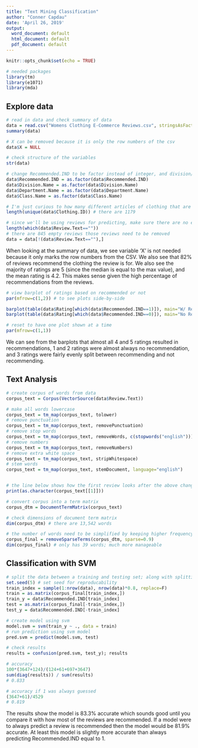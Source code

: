 ---
title: "Text Mining Classification"
author: "Conner Capdau"
date: 'April 26, 2019'
output:
  word_document: default
  html_document: default
  pdf_document: default
---

```{r setup, include=FALSE}
knitr::opts_chunk$set(echo = TRUE)
```

```{r}
# needed packages
library(tm)
library(e1071)
library(mda)
```

## Explore data

```{r}
# read in data and check summary of data
data = read.csv("Womens Clothing E-Commerce Reviews.csv", stringsAsFactors=F)
summary(data)

# X can be removed because it is only the row numbers of the csv
data$X = NULL

# check structure of the variables
str(data)

# change Recommended.IND to be factor instead of integer, and division/class/department to factor instead of characters
data$Recommended.IND = as.factor(data$Recommended.IND)
data$Division.Name = as.factor(data$Division.Name)
data$Department.Name = as.factor(data$Department.Name)
data$Class.Name = as.factor(data$Class.Name)

# I'm just curious to how many different articles of clothing that are reviewed
length(unique(data$Clothing.ID)) # there are 1179

# since we'll be using reviews for predicting, make sure there are no empty reviews
length(which(data$Review.Text==""))
# there are 845 empty reviews those reviews need to be removed
data = data[!(data$Review.Text==""),]
```

When looking at the summary of data, we see variable 'X' is not needed because it only marks the row numbers from the CSV. We also see that 82% of reviews recommend the clothing the review is for. We also see the majority of ratings are 5 (since the median is equal to the max value), and the mean rating is 4.2. This makes sense given the high percentage of recommendations from the reviews.

```{r}
# view barplot of ratings based on recommended or not
par(mfrow=c(1,2)) # to see plots side-by-side

barplot(table(data$Rating[which(data$Recommended.IND==1)]), main="W/ Recommendation", ylim=c(0,12000))
barplot(table(data$Rating[which(data$Recommended.IND==0)]), main="No Recommendation", ylim=c(0,12000))

# reset to have one plot shown at a time
par(mfrow=c(1,1))
```

We can see from the barplots that almost all 4 and 5 ratings resulted in recommendations, 1 and 2 ratings were almost always no recommendation, and 3 ratings were fairly evenly split between recommending and not recommending.

## Text Analysis

```{r}
# create corpus of words from data
corpus_text = Corpus(VectorSource(data$Review.Text))

# make all words lowercase  
corpus_text = tm_map(corpus_text, tolower)
# remove punctuation
corpus_text = tm_map(corpus_text, removePunctuation)
# remove stop words
corpus_text = tm_map(corpus_text, removeWords, c(stopwords("english")))
# remove numbers
corpus_text = tm_map(corpus_text, removeNumbers)
# remove extra white space
corpus_text = tm_map(corpus_text, stripWhitespace)
# stem words
corpus_text = tm_map(corpus_text, stemDocument, language="english")


# the line below shows how the first review looks after the above changes
print(as.character(corpus_text[[1]]))

# convert corpus into a term matrix
corpus_dtm = DocumentTermMatrix(corpus_text)

# check dimensions of document term matrix
dim(corpus_dtm) # there are 13,542 words

# the number of words need to be simplified by keeping higher frequency words
corpus_final = removeSparseTerms(corpus_dtm, sparse=0.9)
dim(corpus_final) # only has 39 words; much more manageable
```

## Classification with SVM

```{r}
# split the data between a training and testing set; along with splitting y from corpus words input for training and testing
set.seed(5) # set seed for reproducability
train_index = sample(1:nrow(data), nrow(data)*0.8, replace=F)
train = as.matrix(corpus_final[train_index,])
train_y = data$Recommended.IND[train_index]
test = as.matrix(corpus_final[-train_index,])
test_y = data$Recommended.IND[-train_index]

# create model using svm 
model.svm = svm(train_y ~ ., data = train)
# run prediction using svm model
pred.svm = predict(model.svm, test)

# check results
results = confusion(pred.svm, test_y); results

# accuracy
100*(3647+124)/(124+61+697+3647)
sum(diag(results)) / sum(results)
# 0.833

# accuracy if 1 was always guessed
(3647+61)/4529
# 0.819
```

The results show the model is 83.3% accurate which sounds good until you compare it with how most of the reviews are recommended. If a model were to always predict a review is recommended then the model would be 81.9% accurate. At least this model is slightly more accurate than always predicting Recommended.IND equal to 1.